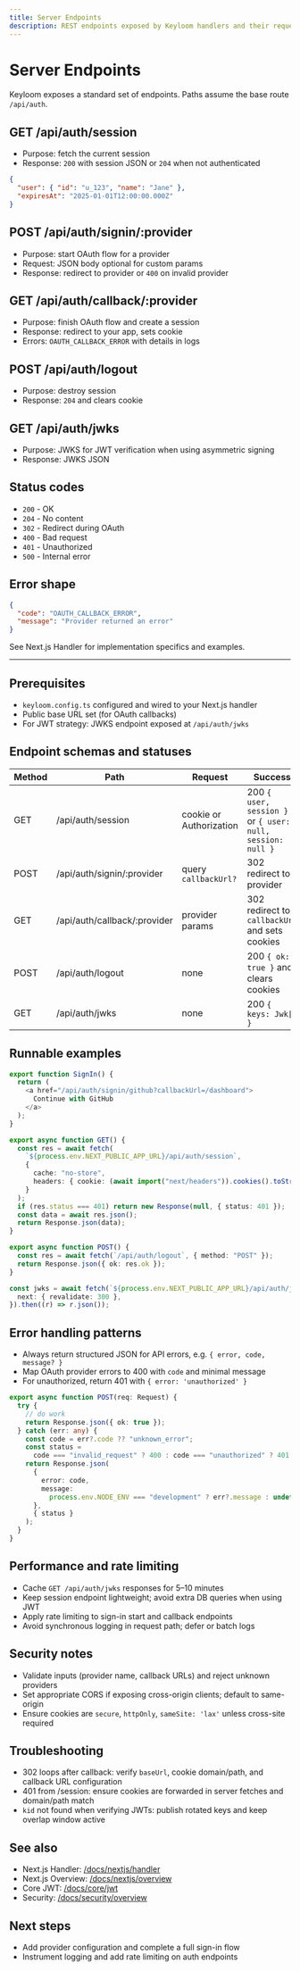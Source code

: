 ```yaml
---
title: Server Endpoints
description: REST endpoints exposed by Keyloom handlers and their request and response formats.
---
```


# Server Endpoints

Keyloom exposes a standard set of endpoints. Paths assume the base route `/api/auth`.

## GET /api/auth/session

- Purpose: fetch the current session
- Response: `200` with session JSON or `204` when not authenticated

```json
{
  "user": { "id": "u_123", "name": "Jane" },
  "expiresAt": "2025-01-01T12:00:00.000Z"
}
```

## POST /api/auth/signin/:provider

- Purpose: start OAuth flow for a provider
- Request: JSON body optional for custom params
- Response: redirect to provider or `400` on invalid provider

## GET /api/auth/callback/:provider

- Purpose: finish OAuth flow and create a session
- Response: redirect to your app, sets cookie
- Errors: `OAUTH_CALLBACK_ERROR` with details in logs

## POST /api/auth/logout

- Purpose: destroy session
- Response: `204` and clears cookie

## GET /api/auth/jwks

- Purpose: JWKS for JWT verification when using asymmetric signing
- Response: JWKS JSON

## Status codes

- `200` - OK
- `204` - No content
- `302` - Redirect during OAuth
- `400` - Bad request
- `401` - Unauthorized
- `500` - Internal error

## Error shape

```json
{
  "code": "OAUTH_CALLBACK_ERROR",
  "message": "Provider returned an error"
}
```

See Next.js Handler for implementation specifics and examples.

---

## Prerequisites

- `keyloom.config.ts` configured and wired to your Next.js handler
- Public base URL set (for OAuth callbacks)
- For JWT strategy: JWKS endpoint exposed at `/api/auth/jwks`

## Endpoint schemas and statuses

| Method | Path                         | Request                 | Success                                                    | Errors                               |
| ------ | ---------------------------- | ----------------------- | ---------------------------------------------------------- | ------------------------------------ |
| GET    | /api/auth/session            | cookie or Authorization | 200 `{ user, session }` or `{ user: null, session: null }` | 401 `{ error: 'unauthorized' }`      |
| POST   | /api/auth/signin/:provider   | query `callbackUrl?`    | 302 redirect to provider                                   | 400 `{ error: 'invalid_provider' }`  |
| GET    | /api/auth/callback/:provider | provider params         | 302 redirect to `callbackUrl` and sets cookies             | 400 `{ error: 'oauth_error', code }` |
| POST   | /api/auth/logout             | none                    | 200 `{ ok: true }` and clears cookies                      | -                                    |
| GET    | /api/auth/jwks               | none                    | 200 `{ keys: Jwk[] }`                                      | -                                    |

## Runnable examples

```ts title="Sign in link (UI)"
export function SignIn() {
  return (
    <a href="/api/auth/signin/github?callbackUrl=/dashboard">
      Continue with GitHub
    </a>
  );
}
```

```ts title="Read session (server route)"
export async function GET() {
  const res = await fetch(
    `${process.env.NEXT_PUBLIC_APP_URL}/api/auth/session`,
    {
      cache: "no-store",
      headers: { cookie: (await import("next/headers")).cookies().toString() },
    }
  );
  if (res.status === 401) return new Response(null, { status: 401 });
  const data = await res.json();
  return Response.json(data);
}
```

```ts title="Logout"
export async function POST() {
  const res = await fetch(`/api/auth/logout`, { method: "POST" });
  return Response.json({ ok: res.ok });
}
```

```ts title="JWKS consumer (server)"
const jwks = await fetch(`${process.env.NEXT_PUBLIC_APP_URL}/api/auth/jwks`, {
  next: { revalidate: 300 },
}).then((r) => r.json());
```

## Error handling patterns

- Always return structured JSON for API errors, e.g. `{ error, code, message? }`
- Map OAuth provider errors to 400 with `code` and minimal message
- For unauthorized, return 401 with `{ error: 'unauthorized' }`

```ts title="Route handler pattern"
export async function POST(req: Request) {
  try {
    // do work
    return Response.json({ ok: true });
  } catch (err: any) {
    const code = err?.code ?? "unknown_error";
    const status =
      code === "invalid_request" ? 400 : code === "unauthorized" ? 401 : 500;
    return Response.json(
      {
        error: code,
        message:
          process.env.NODE_ENV === "development" ? err?.message : undefined,
      },
      { status }
    );
  }
}
```

## Performance and rate limiting

- Cache `GET /api/auth/jwks` responses for 5–10 minutes
- Keep session endpoint lightweight; avoid extra DB queries when using JWT
- Apply rate limiting to sign-in start and callback endpoints
- Avoid synchronous logging in request path; defer or batch logs

## Security notes

- Validate inputs (provider name, callback URLs) and reject unknown providers
- Set appropriate CORS if exposing cross-origin clients; default to same-origin
- Ensure cookies are `secure`, `httpOnly`, `sameSite: 'lax'` unless cross-site required

## Troubleshooting

- 302 loops after callback: verify `baseUrl`, cookie domain/path, and callback URL configuration
- 401 from /session: ensure cookies are forwarded in server fetches and domain/path match
- `kid` not found when verifying JWTs: publish rotated keys and keep overlap window active

## See also

- Next.js Handler: [/docs/nextjs/handler](/docs/nextjs/handler)
- Next.js Overview: [/docs/nextjs/overview](/docs/nextjs/overview)
- Core JWT: [/docs/core/jwt](/docs/core/jwt)
- Security: [/docs/security/overview](/docs/security/overview)

## Next steps

- Add provider configuration and complete a full sign-in flow
- Instrument logging and add rate limiting on auth endpoints
